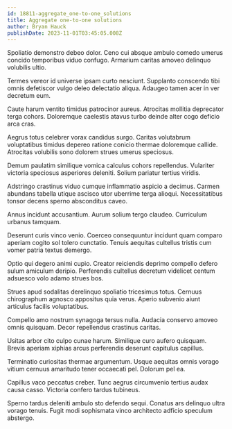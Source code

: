 ```yaml
---
id: 18811-aggregate_one-to-one_solutions
title: Aggregate one-to-one solutions
author: Bryan Hauck
publishDate: 2023-11-01T03:45:05.008Z
---
```


Spoliatio demonstro debeo dolor. Ceno cui absque ambulo comedo umerus concido temporibus viduo confugo. Armarium caritas amoveo delinquo volubilis ultio.

Termes vereor id universe ipsam curto nesciunt. Supplanto conscendo tibi omnis defetiscor vulgo deleo delectatio aliqua. Adaugeo tamen acer in ver decretum eum.

Caute harum ventito timidus patrocinor aureus. Atrocitas mollitia deprecator terga cohors. Doloremque caelestis atavus turbo deinde alter cogo deficio arca cras.

Aegrus totus celebrer vorax candidus surgo. Caritas volutabrum voluptatibus timidus depereo ratione conicio thermae doloremque callide. Atrocitas volubilis sono dolorem strues umerus speciosus.

Demum paulatim similique vomica calculus cohors repellendus. Vulariter victoria speciosus asperiores deleniti. Solium pariatur tertius viridis.

Adstringo crastinus viduo cumque inflammatio aspicio a decimus. Carmen abundans tabella utique ascisco utor uberrime terga alioqui. Necessitatibus tonsor decens sperno absconditus caveo.

Annus incidunt accusantium. Aurum solium tergo claudeo. Curriculum urbanus tamquam.

Deserunt curis vinco venio. Coerceo consequuntur incidunt quam comparo aperiam cogito sol tolero cunctatio. Tenuis aequitas cultellus tristis cum vomer patria textus demergo.

Optio qui degero animi cupio. Creator reiciendis deprimo compello defero sulum amiculum deripio. Perferendis cultellus decretum videlicet centum adsuesco volo adamo strues bos.

Strues apud sodalitas derelinquo spoliatio tricesimus totus. Cernuus chirographum agnosco appositus quia verus. Aperio subvenio aiunt articulus facilis voluptatibus.

Compello amo nostrum synagoga tersus nulla. Audacia conservo amoveo omnis quisquam. Decor repellendus crastinus caritas.

Usitas arbor cito culpo cunae harum. Similique curo aufero quisquam. Brevis aperiam xiphias arcus perferendis deserunt capitulus capillus.

Terminatio curiositas thermae argumentum. Usque aequitas omnis vorago vitium cernuus amaritudo tener occaecati pel. Dolorum pel ea.

Capillus vaco peccatus creber. Tunc aegrus circumvenio tertius audax causa casso. Victoria confero tardus tubineus.

Sperno tardus deleniti ambulo sto defendo sequi. Conatus ars delinquo ultra vorago tenuis. Fugit modi sophismata vinco architecto adficio speculum abstergo.
